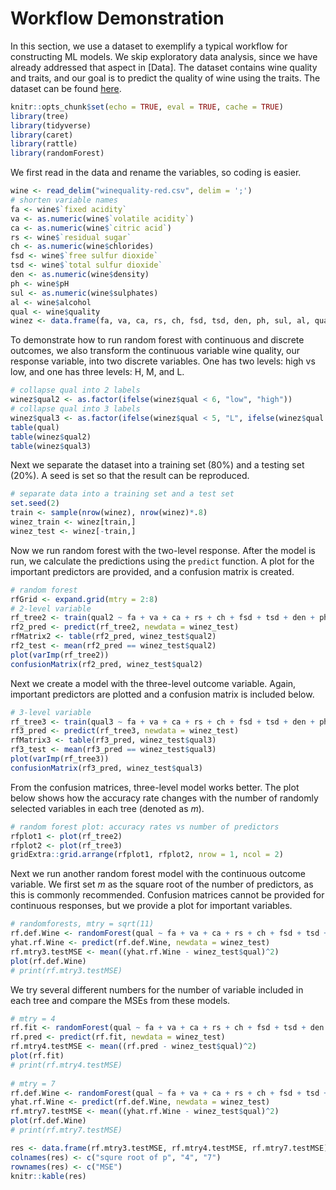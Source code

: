 # Workflow Demonstration 

In this section, we use a dataset to exemplify a typical workflow for constructing ML models. We skip exploratory data analysis, since we have already addressed that aspect in [Data]. The dataset contains wine quality and traits, and our goal is to predict the quality of wine using the traits. The dataset can be found [here](https://www.kaggle.com/datasets/yasserh/wine-quality-dataset).  
 

```r
knitr::opts_chunk$set(echo = TRUE, eval = TRUE, cache = TRUE)
library(tree)
library(tidyverse)
library(caret)
library(rattle)
library(randomForest)
```

We first read in the data and rename the variables, so coding is easier. 

```r
wine <- read_delim("winequality-red.csv", delim = ';')
# shorten variable names
fa <- wine$`fixed acidity`
va <- as.numeric(wine$`volatile acidity`)
ca <- as.numeric(wine$`citric acid`)
rs <- wine$`residual sugar`
ch <- as.numeric(wine$chlorides)
fsd <- wine$`free sulfur dioxide`
tsd <- wine$`total sulfur dioxide`
den <- as.numeric(wine$density)
ph <- wine$pH
sul <- as.numeric(wine$sulphates)
al <- wine$alcohol
qual <- wine$quality
winez <- data.frame(fa, va, ca, rs, ch, fsd, tsd, den, ph, sul, al, qual)
```

To demonstrate how to run random forest with continuous and discrete outcomes, we also transform the continuous variable wine quality, our response variable, into two discrete variables. One has two levels: high vs low, and one has three levels: H, M, and L. 

```r
# collapse qual into 2 labels
winez$qual2 <- as.factor(ifelse(winez$qual < 6, "low", "high"))
# collapse qual into 3 labels
winez$qual3 <- as.factor(ifelse(winez$qual < 5, "L", ifelse(winez$qual < 7, "M", "H")))
table(qual)
table(winez$qual2)
table(winez$qual3)
```

Next we separate the dataset into a training set (80%) and a testing set (20%). A seed is set so that the result can be reproduced. 

```r
# separate data into a training set and a test set 
set.seed(2)
train <- sample(nrow(winez), nrow(winez)*.8)
winez_train <- winez[train,]
winez_test <- winez[-train,]
```

Now we run random forest with the two-level response. After the model is run, we calculate the predictions using the `predict` function. A plot for the important predictors are provided, and a confusion matrix is created. 

```r
# random forest
rfGrid <- expand.grid(mtry = 2:8)
# 2-level variable
rf_tree2 <- train(qual2 ~ fa + va + ca + rs + ch + fsd + tsd + den + ph + sul + al, data = winez_train, method = "rf", preProcess = c("center", "scale"), trControl = trainControl(method = "cv", number = 10), tuneGrid = rfGrid)
rf2_pred <- predict(rf_tree2, newdata = winez_test)
rfMatrix2 <- table(rf2_pred, winez_test$qual2)
rf2_test <- mean(rf2_pred == winez_test$qual2)
plot(varImp(rf_tree2))
confusionMatrix(rf2_pred, winez_test$qual2)
```

Next we create a model with the three-level outcome variable. Again, important predictors are plotted and a confusion matrix is included below.  

```r
# 3-level variable
rf_tree3 <- train(qual3 ~ fa + va + ca + rs + ch + fsd + tsd + den + ph + sul + al, data = winez_train, method = "rf", preProcess = c("center", "scale"), trControl = trainControl(method = "cv", number = 10), tuneGrid = rfGrid)
rf3_pred <- predict(rf_tree3, newdata = winez_test)
rfMatrix3 <- table(rf3_pred, winez_test$qual3)
rf3_test <- mean(rf3_pred == winez_test$qual3)
plot(varImp(rf_tree3))
confusionMatrix(rf3_pred, winez_test$qual3)
```

From the confusion matrices, three-level model works better. The plot below shows how the accuracy rate changes with the number of randomly selected variables in each tree (denoted as $m$).  

```r
# random forest plot: accuracy rates vs number of predictors
rfplot1 <- plot(rf_tree2)
rfplot2 <- plot(rf_tree3)
gridExtra::grid.arrange(rfplot1, rfplot2, nrow = 1, ncol = 2)
```

Next we run another random forest model with the continuous outcome variable. We first set $m$ as the square root of the number of predictors, as this is commonly recommended. Confusion matrices cannot be provided for continuous responses, but we provide a plot for important variables. 

```r
# randomforests, mtry = sqrt(11)
rf.def.Wine <- randomForest(qual ~ fa + va + ca + rs + ch + fsd + tsd + den + ph + sul + al, data = winez_train, importance = TRUE)
yhat.rf.Wine <- predict(rf.def.Wine, newdata = winez_test)
rf.mtry3.testMSE <- mean((yhat.rf.Wine - winez_test$qual)^2)
plot(rf.def.Wine)
# print(rf.mtry3.testMSE)
```

We try several different numbers for the number of variable included in each tree and compare the MSEs from these models.   

```r
# mtry = 4
rf.fit <- randomForest(qual ~ fa + va + ca + rs + ch + fsd + tsd + den + ph + sul + al, data = winez_train, mtry = 4, importance = TRUE)
rf.pred <- predict(rf.fit, newdata = winez_test)
rf.mtry4.testMSE <- mean((rf.pred - winez_test$qual)^2)
plot(rf.fit)
# print(rf.mtry4.testMSE)
      
# mtry = 7
rf.def.Wine <- randomForest(qual ~ fa + va + ca + rs + ch + fsd + tsd + den + ph + sul + al, data = winez_train, mtry = 7, importance = TRUE)
yhat.rf.Wine <- predict(rf.def.Wine, newdata = winez_test)
rf.mtry7.testMSE <- mean((yhat.rf.Wine - winez_test$qual)^2)
plot(rf.def.Wine)
# print(rf.mtry7.testMSE)
```

```r
res <- data.frame(rf.mtry3.testMSE, rf.mtry4.testMSE, rf.mtry7.testMSE)
colnames(res) <- c("squre root of p", "4", "7")
rownames(res) <- c("MSE")
knitr::kable(res)
```

